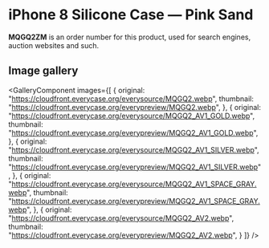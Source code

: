 
# iPhone 8 Silicone Case — Pink Sand

<Callout type='info' emoji='👉🏻'>**MQGQ2ZM** is an order number for this product, used for search engines, auction websites and such.</Callout>

## Image gallery

<GalleryComponent
    images={[
      {
        original: "https://cloudfront.everycase.org/everysource/MQGQ2.webp",
        thumbnail: "https://cloudfront.everycase.org/everypreview/MQGQ2.webp",
      },
      {
        original: "https://cloudfront.everycase.org/everysource/MQGQ2_AV1_GOLD.webp",
        thumbnail: "https://cloudfront.everycase.org/everypreview/MQGQ2_AV1_GOLD.webp",
      },
      {
        original: "https://cloudfront.everycase.org/everysource/MQGQ2_AV1_SILVER.webp",
        thumbnail: "https://cloudfront.everycase.org/everypreview/MQGQ2_AV1_SILVER.webp",
      },
      {
        original: "https://cloudfront.everycase.org/everysource/MQGQ2_AV1_SPACE_GRAY.webp",
        thumbnail: "https://cloudfront.everycase.org/everypreview/MQGQ2_AV1_SPACE_GRAY.webp",
      },
      {
        original: "https://cloudfront.everycase.org/everysource/MQGQ2_AV2.webp",
        thumbnail: "https://cloudfront.everycase.org/everypreview/MQGQ2_AV2.webp",
      }
    ]}
  />

